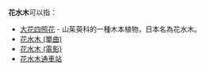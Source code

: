 '''花水木'''可以指：
*[[大花四照花|大花四照花]] - 山茱萸科的一種木本植物，日本名為花水木。
*[[花水木_(單曲)|花水木 (單曲)]]
*[[花水木_(電影)|花水木 (電影)]]
*[[花水木通車站|花水木通車站]]

{{消歧義|cat=三字消歧义}}